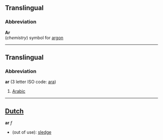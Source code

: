 ==Translingual==
===Abbreviation===

'''Ar'''<br>(''chemistry'') symbol for [[argon]]

----
==Translingual==
===Abbreviation===
'''ar''' (3 letter ISO code: [[ara]])

# [[Arabic]]

----

==[[Dutch]]==
'''ar''' ''f''

*(out of use): [[sledge]]